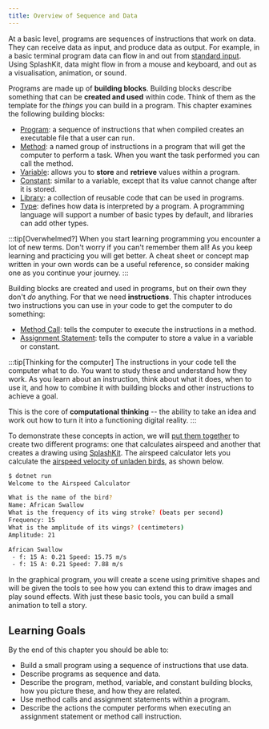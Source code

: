 ```yaml
---
title: Overview of Sequence and Data
---
```


<div class="not-content">
  <YouTube id="YqHnPh8jgD8" params="fs=1&modestbranding=1&rel=0&autoplay=1"/>
</div>

At a basic level, programs are sequences of instructions that work on data.
They can receive data as input, and produce data as output.
For example, in a basic terminal program data can flow in and out from [standard input](../../part-0-getting-started/2-computer-use/1-concepts/09-streams).
Using SplashKit, data might flow in from a mouse and keyboard, and out as a visualisation, animation, or sound.

Programs are made up of **building blocks**.
Building blocks describe something that can be **created and used** within code.
Think of them as the template for the *things* you can build in a program.
This chapter examines the following building blocks:

- [Program](../1-concepts/00-program): a sequence of instructions that when compiled creates an executable file that a user can run.
- [Method](../1-concepts/02-method): a named group of instructions in a program that will get the computer to perform a task. When you want the task performed you can call the method.
- [Variable](../1-concepts/07-variable): allows you to **store** and **retrieve** values within a program.
- [Constant](../1-concepts/07-variable#constants): similar to a variable, except that its value cannot change after it is stored.
- [Library](../1-concepts/10-library): a collection of reusable code that can be used in programs.
- [Type](../1-concepts/06-type): defines how data is interpreted by a program. A programming language will support a number of basic types by default, and libraries can add other types.

:::tip[Overwhelmed?]
When you start learning programming you encounter a lot of new terms.
Don't worry if you can't remember them all!
As you keep learning and practicing you will get better.
A cheat sheet or concept map written in your own words can be a useful reference, so consider making one as you continue your journey.
:::

Building blocks are created and used in programs, but on their own they don't *do* anything.
For that we need **instructions**.
This chapter introduces two instructions you can use in your code to get the computer to do something:

- [Method Call](../1-concepts/03-method-call): tells the computer to execute the instructions in a method.
- [Assignment Statement](../1-concepts/08-assignment-statement): tells the computer to store a value in a variable or constant.

:::tip[Thinking for the computer]
The instructions in your code tell the computer what to do.
You want to study these and understand how they work.
As you learn about an instruction, think about what it does, when to use it, and how to combine it with building blocks and other instructions to achieve a goal.

This is the core of **computational thinking** -- the ability to take an idea and work out how to turn it into a functioning digital reality.
:::

To demonstrate these concepts in action, we will [put them together](../2-put-together/00-overview) to create two different programs: one that calculates airspeed and another that creates a drawing using [SplashKit](https://splashkit.io). The airspeed calculator lets you calculate the [airspeed velocity of unladen birds](https://www.youtube.com/watch?v=uio1J2PKzLI&ab_channel=6o18948oo3312612oo), as shown below.

```sh
$ dotnet run
Welcome to the Airspeed Calculator

What is the name of the bird?
Name: African Swallow
What is the frequency of its wing stroke? (beats per second)
Frequency: 15
What is the amplitude of its wings? (centimeters)
Amplitude: 21

African Swallow
 - f: 15 A: 0.21 Speed: 15.75 m/s
 - f: 15 A: 0.21 Speed: 7.88 m/s
```

In the graphical program, you will create a scene using primitive shapes and will be given the tools to see how you can extend this to draw images and play sound effects. With just these basic tools, you can build a small animation to tell a story.

## Learning Goals

By the end of this chapter you should be able to:

- Build a small program using a sequence of instructions that use data.
- Describe programs as sequence and data.
- Describe the program, method, variable, and constant building blocks, how you picture these, and how they are related.
- Use method calls and assignment statements within a program.
- Describe the actions the computer performs when executing an assignment statement or method call instruction.
